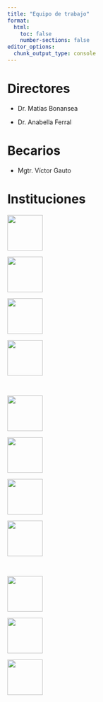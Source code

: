 ```yaml
---
title: "Equipo de trabajo"
format:
  html:
    toc: false
    number-sections: false
editor_options: 
  chunk_output_type: console
---
```


# Directores

- Dr. Matías Bonansea [<span class="simple-icons--orcid"></span>](https://orcid.org/0000-0003-1953-2595)

- Dr. Anabella Ferral [<span class="simple-icons--orcid"></span>](https://orcid.org/0000-0002-9383-7728)

# Becarios

- Mgtr. Víctor Gauto [<span class="simple-icons--orcid"></span>](https://orcid.org/0000-0001-9960-8558)

# Instituciones

:::: {.column-page}

::: {.eqi-container}

![](img/utn.png){height=80px}

![](img/unne.png){height=80px}

![](img/fqyn.png){height=80px}

![](img/conicet.png){height=80px}

:::

<br>

::: {.eqi-container}

![](img/unc.svg){height=80px}

![](img/conae.png){height=80px}

![](img/gistaq.png){height=80px}

![](img/unrc.png){height=80px}

:::

<br>

::: {.eqi-container}

![](img/icbia.png){height=80px}

![](img/gulich.png){height=80px}

![](img/iidthh.png){height=80px}

:::

::::

